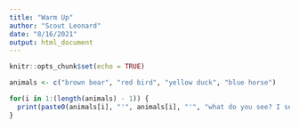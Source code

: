 ```yaml
---
title: "Warm Up"
author: "Scout Leonard"
date: "8/16/2021"
output: html_document
---
```


```r
knitr::opts_chunk$set(echo = TRUE)
```

```r
animals <- c("brown bear", "red bird", "yellow duck", "blue horse")

for(i in 1:(length(animals) - 1)) {
  print(paste0(animals[i], "'", animals[i], "'", "what do you see? I see a ", animals[i + 1], "looking at me."))
}


```

